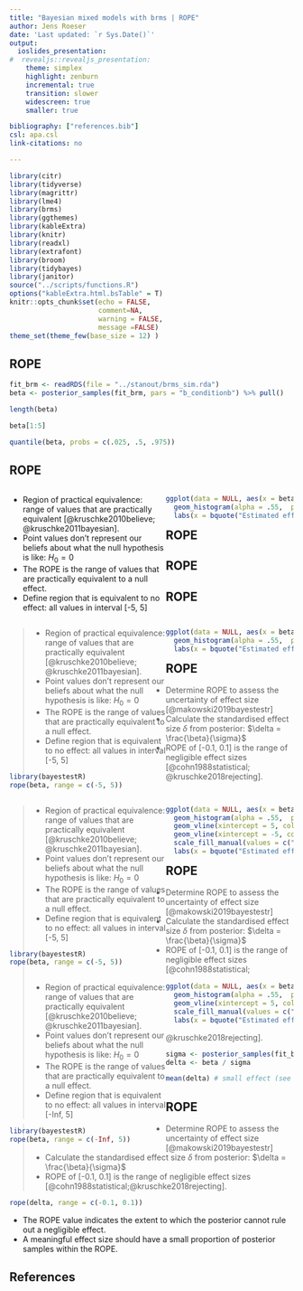 ```yaml
---
title: "Bayesian mixed models with brms | ROPE"
author: Jens Roeser 
date: 'Last updated: `r Sys.Date()`'
output: 
  ioslides_presentation:
#  revealjs::revealjs_presentation:
    theme: simplex
    highlight: zenburn
    incremental: true
    transition: slower
    widescreen: true
    smaller: true

bibliography: ["references.bib"]
csl: apa.csl
link-citations: no

---
```


```r
library(citr)
library(tidyverse)
library(magrittr)
library(lme4)
library(brms)
library(ggthemes)
library(kableExtra)
library(knitr)
library(readxl)
library(extrafont)
library(broom)
library(tidybayes)
library(janitor)
source("../scripts/functions.R")
options("kableExtra.html.bsTable" = T)
knitr::opts_chunk$set(echo = FALSE,
                      comment=NA, 
                      warning = FALSE,
                      message =FALSE)
theme_set(theme_few(base_size = 12) )
```



## ROPE


```r
fit_brm <- readRDS(file = "../stanout/brms_sim.rda")
beta <- posterior_samples(fit_brm, pars = "b_conditionb") %>% pull()
```

```r
length(beta)
```

```r
beta[1:5]
```

```r
quantile(beta, probs = c(.025, .5, .975))
```


## ROPE

<div style="float: left;width: 55%">
  
- Region of practical equivalence: range of values that are practically equivalent [@kruschke2010believe; @kruschke2011bayesian].
- Point values don't represent our beliefs about what the null hypothesis is like: $H_0 = 0$
- The ROPE is the range of values that are practically equivalent to a null effect.
- Define region that is equivalent to no effect: all values in interval [-5, 5] 

</div>

<div style="float: right;width: 45%">

```r
ggplot(data = NULL, aes(x = beta)) +
  geom_histogram(alpha = .55,  position = "identity", show.legend = F) +
  labs(x = bquote("Estimated effect"~hat(beta)), title = "Posterior probability distribution") 
```
</div>


## ROPE

<div style="float: left;width: 55%">

> - Region of practical equivalence: range of values that are practically equivalent [@kruschke2010believe; @kruschke2011bayesian].
> - Point values don't represent our beliefs about what the null hypothesis is like: $H_0 = 0$
> - The ROPE is the range of values that are practically equivalent to a null effect.
> - Define region that is equivalent to no effect: all values in interval [-5, 5] 

```r
library(bayestestR)
rope(beta, range = c(-5, 5)) 
```
</div>

<div style="float: right;width: 45%">

```r
ggplot(data = NULL, aes(x = beta)) +
  geom_histogram(alpha = .55,  position = "identity", show.legend = F) +
  labs(x = bquote("Estimated effect"~hat(beta)), title = "Posterior probability distribution") 
```
</div>

  
  
## ROPE
  
<div style="float: left;width: 55%">
  
> - Region of practical equivalence: range of values that are practically equivalent [@kruschke2010believe; @kruschke2011bayesian].
> - Point values don't represent our beliefs about what the null hypothesis is like: $H_0 = 0$
> - The ROPE is the range of values that are practically equivalent to a null effect.
> - Define region that is equivalent to no effect: all values in interval [-5, 5] 

```r
library(bayestestR)
rope(beta, range = c(-5, 5)) 
```
</div>


<div style="float: right;width: 45%">

```r
ggplot(data = NULL, aes(x = beta, fill = beta > -5 & beta < 5)) +
  geom_histogram(alpha = .55,  position = "identity", show.legend = F) +
  geom_vline(xintercept = 5, colour = "grey20", linetype = "dotted") +
  geom_vline(xintercept = -5, colour = "grey20", linetype = "dotted") +
  scale_fill_manual(values = c("grey", "darkred")) +
  labs(x = bquote("Estimated effect"~hat(beta)), title = "Posterior probability distribution") 
```
</div>


## ROPE

<div style="float: left;width: 55%">

> - Region of practical equivalence: range of values that are practically equivalent [@kruschke2010believe; @kruschke2011bayesian].
> - Point values don't represent our beliefs about what the null hypothesis is like: $H_0 = 0$
  > - The ROPE is the range of values that are practically equivalent to a null effect.
> - Define region that is equivalent to no effect: all values in interval [-Inf, 5] 

```r
library(bayestestR)
rope(beta, range = c(-Inf, 5))
```
</div>
  
  
  
<div style="float: left;width: 45%">
  
```r
ggplot(data = NULL, aes(x = beta, fill = beta > -Inf & beta < 5)) +
  geom_histogram(alpha = .55,  position = "identity", show.legend = F) +
  geom_vline(xintercept = 5, colour = "grey20", linetype = "dotted") +
  scale_fill_manual(values = c("grey", "darkred")) +
  labs(x = bquote("Estimated effect"~hat(beta)), title = "Posterior probability distribution") 
```
</div>
  
  
  
  
## ROPE
  
>- Determine ROPE to assess the uncertainty of effect size [@makowski2019bayestestr]
>- Calculate the standardised effect size $\delta$ from posterior: $\delta = \frac{\beta}{\sigma}$ 
>- ROPE of [-0.1, 0.1] is the range of negligible effect sizes [@cohn1988statistical; @kruschke2018rejecting]. 

## ROPE


>- Determine ROPE to assess the uncertainty of effect size [@makowski2019bayestestr]
>- Calculate the standardised effect size $\delta$ from posterior: $\delta = \frac{\beta}{\sigma}$ 
>- ROPE of [-0.1, 0.1] is the range of negligible effect sizes [@cohn1988statistical; @kruschke2018rejecting]. 

```r
sigma <- posterior_samples(fit_brm, pars = "sigma") %>% pull()
delta <- beta / sigma
```

```r
mean(delta) # small effect (see Cohen's d)
```

## ROPE

>- Determine ROPE to assess the uncertainty of effect size [@makowski2019bayestestr]
>- Calculate the standardised effect size $\delta$ from posterior: $\delta = \frac{\beta}{\sigma}$ 
>- ROPE of [-0.1, 0.1] is the range of negligible effect sizes [@cohn1988statistical;@kruschke2018rejecting]. 

```r
rope(delta, range = c(-0.1, 0.1)) 
```

- The ROPE value indicates the extent to which the posterior cannot rule out a negligible effect. 
- A meaningful effect size should have a small proportion of posterior samples within the ROPE. 




## References

<style>
slides > slide { overflow: scroll; }
slides > slide:not(.nobackground):after {
  content: '';
}
</style>

